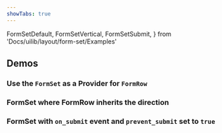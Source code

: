 ```yaml
---
showTabs: true
---
```


  FormSetDefault,
  FormSetVertical,
  FormSetSubmit,
} from 'Docs/uilib/layout/form-set/Examples'

## Demos

### Use the `FormSet` as a Provider for `FormRow`

<FormSetDefault />

### FormSet where FormRow inherits the direction

<FormSetVertical />

### FormSet with `on_submit` event and `prevent_submit` set to `true`

<FormSetSubmit />
